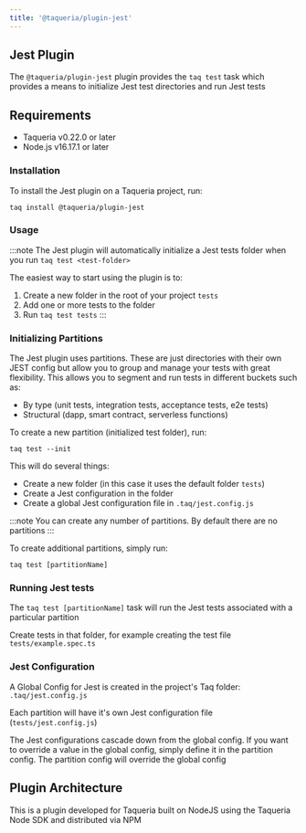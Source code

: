```yaml
---
title: '@taqueria/plugin-jest'
---
```


## Jest Plugin 

The `@taqueria/plugin-jest` plugin provides the `taq test` task which provides a means to initialize Jest test directories and run Jest tests

## Requirements

- Taqueria v0.22.0 or later
- Node.js v16.17.1 or later

### Installation

To install the Jest plugin on a Taqueria project, run:

```shell
taq install @taqueria/plugin-jest
```

### Usage

:::note
The Jest plugin will automatically initialize a Jest tests folder when you run `taq test <test-folder>`

The easiest way to start using the plugin is to:

1. Create a new folder in the root of your project `tests`
2. Add one or more tests to the folder
3. Run `taq test tests`
:::


### Initializing Partitions

The Jest plugin uses partitions. These are just directories with their own JEST config but allow you to group and manage your tests with great flexibility. This allows you to segment and run tests in different buckets such as:

- By type (unit tests, integration tests, acceptance tests, e2e tests)
- Structural (dapp, smart contract, serverless functions)

To create a new partition (initialized test folder), run:

```shell
taq test --init
```

This will do several things:

- Create a new folder (in this case it uses the default folder `tests`)
- Create a Jest configuration in the folder
- Create a global Jest configuration file in `.taq/jest.config.js`

:::note
You can create any number of partitions. By default there are no partitions
:::

To create additional partitions, simply run:

```shell
taq test [partitionName]
```

### Running Jest tests

The `taq test [partitionName]` task will run the Jest tests associated with a particular partition

Create tests in that folder, for example creating the test file `tests/example.spec.ts`

### Jest Configuration

A Global Config for Jest is created in the project's Taq folder: `.taq/jest.config.js`

Each partition will have it's own Jest configuration file (`tests/jest.config.js`)

The Jest configurations cascade down from the global config. If you want to override a value in the global config, simply define it in the partition config. The partition config will override the global config

## Plugin Architecture

This is a plugin developed for Taqueria built on NodeJS using the Taqueria Node SDK and distributed via NPM
 